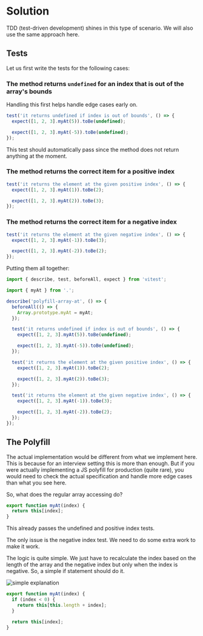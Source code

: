
# Solution

TDD (test-driven development) shines in this type of scenario. We will also use the same approach here.

## Tests

Let us first write the tests for the following cases:

### The method returns `undefined` for an index that is out of the array's bounds

Handling this first helps handle edge cases early on.

```js title="index.test.js"
test('it returns undefined if index is out of bounds', () => {
  expect([1, 2, 3].myAt(5)).toBe(undefined);

  expect([1, 2, 3].myAt(-5)).toBe(undefined);
});
```

This test should automatically pass since the method does not return anything at the moment.

### The method returns the correct item for a positive index

```js title="index.test.js"
test('it returns the element at the given positive index', () => {
  expect([1, 2, 3].myAt(1)).toBe(2);

  expect([1, 2, 3].myAt(2)).toBe(3);
});
```

### The method returns the correct item for a negative index

```js title="index.test.js"
test('it returns the element at the given negative index', () => {
  expect([1, 2, 3].myAt(-1)).toBe(3);

  expect([1, 2, 3].myAt(-2)).toBe(2);
});
```

Putting them all together:

```js title="index.test.js"
import { describe, test, beforeAll, expect } from 'vitest';

import { myAt } from '.';

describe('polyfill-array-at', () => {
  beforeAll(() => {
    Array.prototype.myAt = myAt;
  });

  test('it returns undefined if index is out of bounds', () => {
    expect([1, 2, 3].myAt(5)).toBe(undefined);

    expect([1, 2, 3].myAt(-5)).toBe(undefined);
  });

  test('it returns the element at the given positive index', () => {
    expect([1, 2, 3].myAt(1)).toBe(2);

    expect([1, 2, 3].myAt(2)).toBe(3);
  });

  test('it returns the element at the given negative index', () => {
    expect([1, 2, 3].myAt(-1)).toBe(3);

    expect([1, 2, 3].myAt(-2)).toBe(2);
  });
});
```

## The Polyfill

<Callout type='error'>
The actual implementation would be different from what we implement here. This is because for an interview setting this is more than enough. But if you were actually implementing a JS polyfill for production (quite rare), you would need to check the actual specification and handle more edge cases than what you see here.
</Callout>

So, what does the regular array accessing do?

```js
export function myAt(index) {
  return this[index];
}
```

This already passes the undefined and positive index tests.

The only issue is the negative index test. We need to do some extra work to make it work.

The logic is quite simple. We just have to recalculate the index based on the length of the array and the negative index but only when the index is negative. So, a simple if statement should do it.

![simple explanation](./polyfill-array-at.webp)

```js
export function myAt(index) {
  if (index < 0) {
    return this[this.length + index];
  }

  return this[index];
}
```